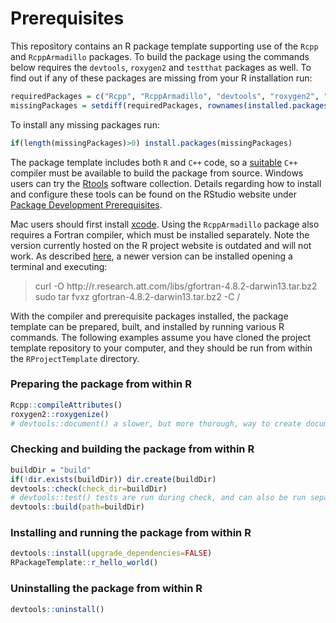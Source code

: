# Prerequisites

This repository contains an R package template supporting use of the
`Rcpp` and `RcppArmadillo` packages. To build the package using the commands
below requires the `devtools`, `roxygen2` and `testthat` packages as well. To
find out if any of these packages are missing from your R installation run:

```r
requiredPackages = c("Rcpp", "RcppArmadillo", "devtools", "roxygen2", "testthat")
missingPackages = setdiff(requiredPackages, rownames(installed.packages()))
```

To install any missing packages run:

```r
if(length(missingPackages)>0) install.packages(missingPackages)
```

The package template includes both `R` and `C++` code, so a
[suitable](https://cran.r-project.org/doc/manuals/r-release/R-admin.html) `C++`
compiler must be available to build the package from source. Windows users can
try the [Rtools](https://cran.r-project.org/bin/windows/Rtools/) software 
collection. Details regarding how to install and configure these tools can be
found on the RStudio website under [Package Development
Prerequisites](https://support.rstudio.com/hc/en-us/articles/200486498-Package-Development-Prerequisites).

Mac users should first install
[xcode](http://itunes.apple.com/us/app/xcode/id497799835?mt=12). Using the
`RcppArmadillo` package also requires a Fortran compiler, which must be
installed separately. Note the version currently hosted on the R project
website is outdated and will not work. As described
[here](http://thecoatlessprofessor.com/programming/rcpp-rcpparmadillo-and-os-x-mavericks-lgfortran-and-lquadmath-error/),
a newer version can be installed opening a terminal and executing:

> curl -O http://r.research.att.com/libs/gfortran-4.8.2-darwin13.tar.bz2  
> sudo tar fvxz gfortran-4.8.2-darwin13.tar.bz2 -C /

With the compiler and prerequisite packages installed, the package template can
be prepared, built, and installed by running various R commands. The following
examples assume you have cloned the project template repository to your
computer, and they should be run from within the `RProjectTemplate` directory.

### Preparing the package from within R
```r
Rcpp::compileAttributes()
roxygen2::roxygenize()
# devtools::document() a slower, but more thorough, way to create documentation.
```

### Checking and building the package from within R
```r
buildDir = "build"
if(!dir.exists(buildDir)) dir.create(buildDir)
devtools::check(check_dir=buildDir)
# devtools::test() tests are run during check, and can also be run separately.
devtools::build(path=buildDir)
```

### Installing and running the package from within R
```r
devtools::install(upgrade_dependencies=FALSE)
RPackageTemplate::r_hello_world()
```

### Uninstalling the package from within R
```r
devtools::uninstall()
```
